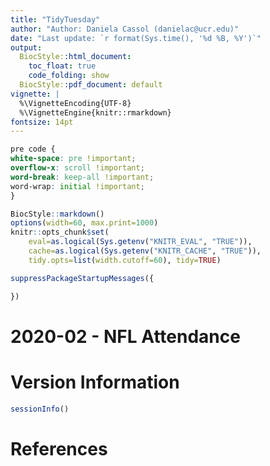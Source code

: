 ```yaml
---
title: "TidyTuesday" 
author: "Author: Daniela Cassol (danielac@ucr.edu)"
date: "Last update: `r format(Sys.time(), '%d %B, %Y')`" 
output:
  BiocStyle::html_document:
    toc_float: true
    code_folding: show
  BiocStyle::pdf_document: default
vignette: |
  %\VignetteEncoding{UTF-8}
  %\VignetteEngine{knitr::rmarkdown}
fontsize: 14pt
---
```


```css
pre code {
white-space: pre !important;
overflow-x: scroll !important;
word-break: keep-all !important;
word-wrap: initial !important;
}
```

```r
BiocStyle::markdown()
options(width=60, max.print=1000)
knitr::opts_chunk$set(
    eval=as.logical(Sys.getenv("KNITR_EVAL", "TRUE")),
    cache=as.logical(Sys.getenv("KNITR_CACHE", "TRUE")), 
    tidy.opts=list(width.cutoff=60), tidy=TRUE)
```

```r
suppressPackageStartupMessages({

})
```

# 2020-02 - NFL Attendance

# Version Information

```r
sessionInfo()
```

# References
